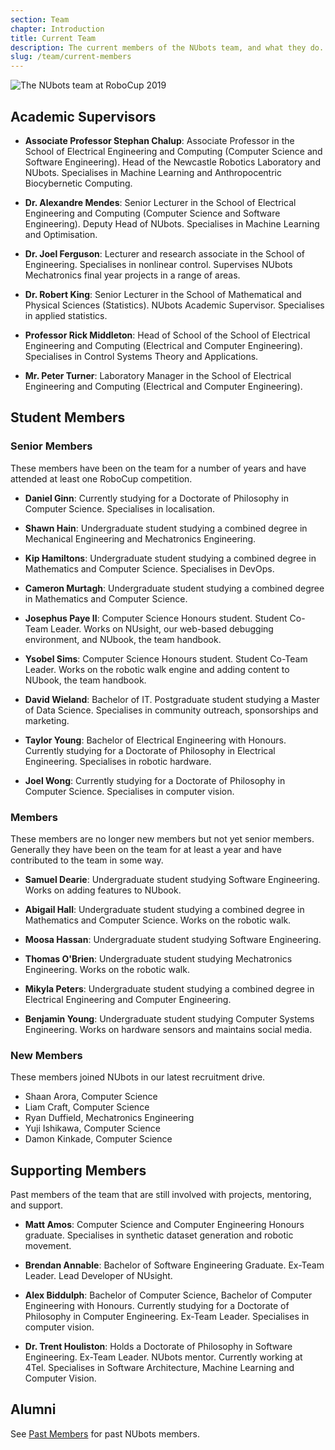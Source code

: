 ```yaml
---
section: Team
chapter: Introduction
title: Current Team
description: The current members of the NUbots team, and what they do.
slug: /team/current-members
---
```


![The NUbots team at RoboCup 2019](./images/team-photo-robocup-2019.jpg 'The NUbots team at RoboCup 2019')

## Academic Supervisors

- **Associate Professor Stephan Chalup**: Associate Professor in the School of Electrical Engineering and Computing (Computer Science and Software Engineering). Head of the Newcastle Robotics Laboratory and NUbots. Specialises in Machine Learning and Anthropocentric Biocybernetic Computing.

- **Dr. Alexandre Mendes**: Senior Lecturer in the School of Electrical Engineering and Computing (Computer Science and Software Engineering). Deputy Head of NUbots. Specialises in Machine Learning and Optimisation.

- **Dr. Joel Ferguson**: Lecturer and research associate in the School of Engineering. Specialises in nonlinear control. Supervises NUbots Mechatronics final year projects in a range of areas.

- **Dr. Robert King**: Senior Lecturer in the School of Mathematical and Physical Sciences (Statistics). NUbots Academic Supervisor. Specialises in applied statistics.

- **Professor Rick Middleton**: Head of School of the School of Electrical Engineering and Computing (Electrical and Computer Engineering). Specialises in Control Systems Theory and Applications.

- **Mr. Peter Turner**: Laboratory Manager in the School of Electrical Engineering and Computing (Electrical and Computer Engineering).

## Student Members

### Senior Members

These members have been on the team for a number of years and have attended at least one RoboCup competition.

- **Daniel Ginn**: Currently studying for a Doctorate of Philosophy in Computer Science. Specialises in localisation.

- **Shawn Hain**: Undergraduate student studying a combined degree in Mechanical Engineering and Mechatronics Engineering.

- **Kip Hamiltons**: Undergraduate student studying a combined degree in Mathematics and Computer Science. Specialises in DevOps.

- **Cameron Murtagh**: Undergraduate student studying a combined degree in Mathematics and Computer Science.

- **Josephus Paye II**: Computer Science Honours student. Student Co-Team Leader. Works on NUsight, our web-based debugging environment, and NUbook, the team handbook.

- **Ysobel Sims**: Computer Science Honours student. Student Co-Team Leader. Works on the robotic walk engine and adding content to NUbook, the team handbook.

- **David Wieland**: Bachelor of IT. Postgraduate student studying a Master of Data Science. Specialises in community outreach, sponsorships and marketing.

- **Taylor Young**: Bachelor of Electrical Engineering with Honours. Currently studying for a Doctorate of Philosophy in Electrical Engineering. Specialises in robotic hardware.

- **Joel Wong**: Currently studying for a Doctorate of Philosophy in Computer Science. Specialises in computer vision.

### Members

These members are no longer new members but not yet senior members. Generally they have been on the team for at least a year and have contributed to the team in some way.

- **Samuel Dearie**: Undergraduate student studying Software Engineering. Works on adding features to NUbook.

- **Abigail Hall**: Undergraduate student studying a combined degree in Mathematics and Computer Science. Works on the robotic walk.

- **Moosa Hassan**: Undergraduate student studying Software Engineering.

- **Thomas O'Brien**: Undergraduate student studying Mechatronics Engineering. Works on the robotic walk.

- **Mikyla Peters**: Undergraduate student studying a combined degree in Electrical Engineering and Computer Engineering.

- **Benjamin Young**: Undergraduate student studying Computer Systems Engineering. Works on hardware sensors and maintains social media.

### New Members

These members joined NUbots in our latest recruitment drive.

- Shaan Arora, Computer Science
- Liam Craft, Computer Science
- Ryan Duffield, Mechatronics Engineering
- Yuji Ishikawa, Computer Science
- Damon Kinkade, Computer Science

## Supporting Members

Past members of the team that are still involved with projects, mentoring, and support.

- **Matt Amos**: Computer Science and Computer Engineering Honours graduate. Specialises in synthetic dataset generation and robotic movement.

- **Brendan Annable**: Bachelor of Software Engineering Graduate. Ex-Team Leader. Lead Developer of NUsight.

- **Alex Biddulph**: Bachelor of Computer Science, Bachelor of Computer Engineering with Honours. Currently studying for a Doctorate of Philosophy in Computer Engineering. Ex-Team Leader. Specialises in computer vision.

- **Dr. Trent Houliston**: Holds a Doctorate of Philosophy in Software Engineering. Ex-Team Leader. NUbots mentor. Currently working at 4Tel. Specialises in Software Architecture, Machine Learning and Computer Vision.

## Alumni

See [Past Members](/team/past-members) for past NUbots members.
